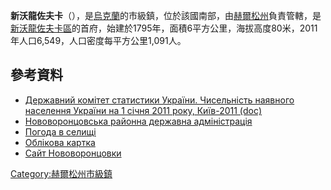 {{No footnotes|time=2015-09-16T14:35:33+00:00}}
{{coord|47|29|47|N|33|54|55|E|scale:30000|display=title}}

'''新沃龍佐夫卡'''（{{lang-uk|Нововоронцовка}}），是[[烏克蘭|烏克蘭]]的市級鎮，位於該國南部，由[[赫爾松州|赫爾松州]]負責管轄，是[[新沃龍佐夫卡區|新沃龍佐夫卡區]]的首府，始建於1795年，面積6平方公里，海拔高度80米，2011年人口6,549，人口密度每平方公里1,091人。

==參考資料==
*[https://web.archive.org/web/20121010205321/http://stat6.stat.lviv.ua/PXWEB2007/ukr/publ/2011/chnas.zip Державний комітет статистики України. Чисельність наявного населення України на 1 січня 2011 року, Київ-2011 (doc)]
* [https://web.archive.org/web/20141221180709/http://www.nvrda.org/ Нововоронцовська районна державна адміністрація]
* [http://weather.in.ua/ua/hersonskaja/17476 Погода в селищі] {{Wayback|url=http://weather.in.ua/ua/hersonskaja/17476 |date=20170812001805 }}
* [http://gska2.rada.gov.ua/pls/z7502/A005?rdat1=28.07.2008&rf7571=35172 Облікова картка]{{dead link|date=2017年12月 |bot=InternetArchiveBot |fix-attempted=yes }}
* [https://web.archive.org/web/20150610033434/http://www.novovorontsovka.com.ua/ Сайт Нововоронцовки]

{{DEFAULTSORT:Нововоронцовка}}
[[Category:赫爾松州市級鎮|Category:赫爾松州市級鎮]]


{{Kherson-geo-stub}}